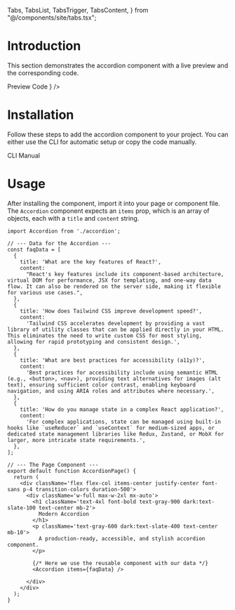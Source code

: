   Tabs,
  TabsList,
  TabsTrigger,
  TabsContent,
} from "@/components/site/tabs.tsx";




# Introduction
This section demonstrates the accordion component with a live preview and the corresponding code.


<Tabs defaultValue="preview" className="">
  <TabsList>
    <TabsTrigger value="preview">Preview</TabsTrigger>
    <TabsTrigger value="code">Code</TabsTrigger>
  </TabsList>
  <TabsContent value="preview">
    <ComponentRenderer component={<AccordionPage />} />
  </TabsContent>
  <TabsContent value="code">
    <CodeBlock filePath="src/app/docs/accordion/accordion-view.tsx" />
  </TabsContent>
</Tabs>


# Installation
Follow these steps to add the accordion component to your project. You can either use the CLI for automatic setup or copy the code manually.

<Tabs defaultValue="cli" className="">
  <TabsList>
    <TabsTrigger value="cli">CLI</TabsTrigger>
    <TabsTrigger value="manual">Manual</TabsTrigger>
  </TabsList>
  <TabsContent value="cli">
    <Cli command={`add accordion.json`} />
  </TabsContent>

  <TabsContent value="manual">
    <CodeBlock filePath="src/app/docs/accordion/accordion.tsx" />
  </TabsContent>
</Tabs>

# Usage
After installing the component, import it into your page or component file. The `Accordion` component expects an `items` prop, which is an array of objects, each with a `title` and `content` string.

```tsx
import Accordion from './accordion'; 

// --- Data for the Accordion ---
const faqData = [
  {
    title: 'What are the key features of React?',
    content:
      "React's key features include its component-based architecture, virtual DOM for performance, JSX for templating, and one-way data flow. It can also be rendered on the server side, making it flexible for various use cases.",
  },
  {
    title: 'How does Tailwind CSS improve development speed?',
    content:
      'Tailwind CSS accelerates development by providing a vast library of utility classes that can be applied directly in your HTML. This eliminates the need to write custom CSS for most styling, allowing for rapid prototyping and consistent design.',
  },
  {
    title: 'What are best practices for accessibility (a11y)?',
    content:
      'Best practices for accessibility include using semantic HTML (e.g., <button>, <nav>), providing text alternatives for images (alt text), ensuring sufficient color contrast, enabling keyboard navigation, and using ARIA roles and attributes where necessary.',
  },
  {
    title: 'How do you manage state in a complex React application?',
    content:
      'For complex applications, state can be managed using built-in hooks like `useReducer` and `useContext` for medium-sized apps, or dedicated state management libraries like Redux, Zustand, or MobX for larger, more intricate state requirements.',
  },
];

// --- The Page Component ---
export default function AccordionPage() {
  return (
    <div className='flex flex-col items-center justify-center font-sans p-4 transition-colors duration-500'>
      <div className='w-full max-w-2xl mx-auto'>
        <h1 className='text-4xl font-bold text-gray-900 dark:text-slate-100 text-center mb-2'>
          Modern Accordion
        </h1>
        <p className='text-gray-600 dark:text-slate-400 text-center mb-10'>
          A production-ready, accessible, and stylish accordion component.
        </p>
        
        {/* Here we use the reusable component with our data */}
        <Accordion items={faqData} />

      </div>
    </div>
  );
}
```